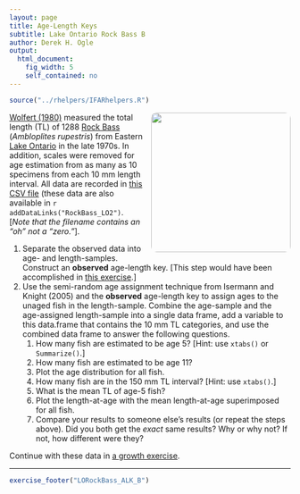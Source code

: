 ```yaml
---
layout: page
title: Age-Length Keys
subtitle: Lake Ontario Rock Bass B
author: Derek H. Ogle
output: 
  html_document: 
    fig_width: 5
    self_contained: no
---
```

```r
source("../rhelpers/IFARhelpers.R")
```

<img style="float: right; margin: 0px 0px 10px 10px; border-radius:10px;" src="imgs/rock-bass-1.jpg" width="250px" />
[Wolfert (1980)](https://pubs.er.usgs.gov/publication/1000461) measured the total length (TL) of 1288 [Rock Bass](https://en.wikipedia.org/wiki/Rock_bass) (*Ambloplites rupestris*) from Eastern [Lake Ontario](https://en.wikipedia.org/wiki/Lake_Ontario) in the late 1970s.  In addition, scales were removed for age estimation from as many as 10 specimens from each 10 mm length interval.  All data are recorded in [this CSV file](data/RockBassLO2.csv) (these data are also available in `r addDataLinks("RockBass_LO2")`. [*Note that the filename contains an "oh" not a "zero."*].

1. Separate the observed data into age- and length-samples.  Construct an **observed** age-length key.  [This step would have been accomplished in [this exercise](LORockBass_ALK_A.html).]
1. Use the semi-random age assignment technique from Isermann and Knight (2005) and the **observed** age-length key to assign ages to the unaged fish in the length-sample.  Combine the age-sample and the age-assigned length-sample into a single data frame, add a variable to this data.frame that contains the 10 mm TL categories, and use the combined data frame to answer the following questions.
    1. How many fish are estimated to be age 5?  [Hint: use `xtabs()` or `Summarize()`.]
    1. How many fish are estimated to be age 11?
    1. Plot the age distribution for all fish.
    1. How many fish are in the 150 mm TL interval? [Hint: use `xtabs()`.]
    1. What is the mean TL of age-5 fish?
    1. Plot the length-at-age with the mean length-at-age superimposed for all fish.
    1. Compare your results to someone else's results (or repeat the steps above).  Did you both get the *exact* same results? Why or why not?  If not, how different were they?

Continue with these data in [a growth exercise](LORockBass_Growth_A.html).

---
```r
exercise_footer("LORockBass_ALK_B")
```
